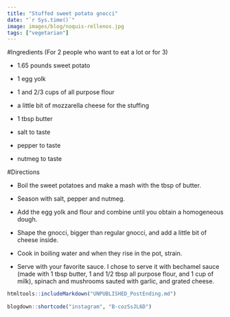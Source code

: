 ```yaml
---
title: "Stuffed sweet potato gnocci"
date: "`r Sys.time()`"
image: images/blog/noquis-rellenos.jpg
tags: ["vegetarian"]
---
```


#Ingredients (For 2 people who want to eat a lot or for 3)

- 1.65 pounds sweet potato

- 1 egg yolk

- 1 and 2/3 cups of all purpose flour

- a little bit of mozzarella cheese for the stuffing

- 1 tbsp butter

- salt to taste

- pepper to taste

- nutmeg to taste

#Directions

- Boil the sweet potatoes and make a mash with the tbsp of butter.

- Season with salt, pepper and nutmeg.

- Add the egg yolk and flour and combine until you obtain a homogeneous dough.

- Shape the gnocci, bigger than regular gnocci, and add a little bit of cheese inside.

- Cook in boiling water and when they rise in the pot, strain.

- Serve with your favorite sauce. I chose to serve it with bechamel sauce (made with 1 tbsp butter, 1 and 1/2 tbsp all purpose flour, and 1 cup of milk), spinach and mushrooms sauted with garlic, and grated cheese.



```r
htmltools::includeMarkdown("UNPUBLISHED_PostEnding.md")
 
blogdown::shortcode("instagram", "B-cozSsJL6D")

```


